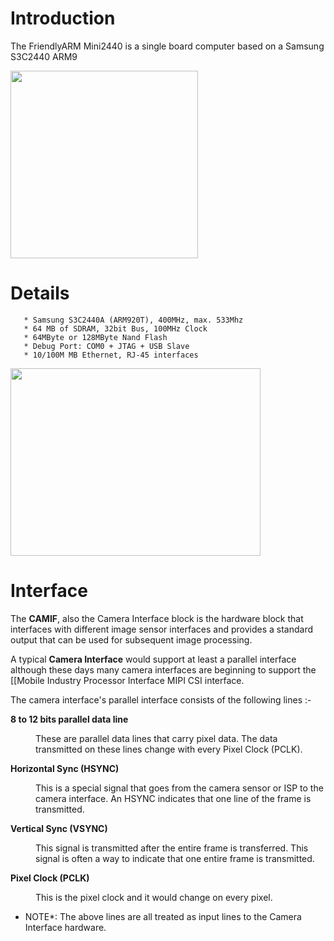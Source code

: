 = Introduction =

The FriendlyARM Mini2440 is a single board computer based on a Samsung S3C2440 ARM9

<img src ="http://s3c2440camera.googlecode.com/files/mini2440-35.jpg" height=300px width=300px>


= Details =

    * Samsung S3C2440A (ARM920T), 400MHz, max. 533Mhz
    * 64 MB of SDRAM, 32bit Bus, 100MHz Clock
    * 64MByte or 128MByte Nand Flash
    * Debug Port: COM0 + JTAG + USB Slave
    * 10/100M MB Ethernet, RJ-45 interfaces

<img src ="http://s3c2440camera.googlecode.com/files/mini2440_des.jpg" height=300px width=400px>

= Interface =

The '''CAMIF''', also the Camera Interface block is the hardware block that interfaces with different image sensor interfaces and provides a standard output that can be used for subsequent image processing.

A typical '''Camera Interface''' would support at least a parallel interface although these days many camera interfaces are beginning to support the [[Mobile Industry Processor Interface MIPI CSI interface. 

The camera interface's parallel interface consists of the following lines :-

'''8 to 12 bits parallel data line'''
:These are parallel data lines that carry pixel data. The data transmitted on these lines change with every Pixel Clock (PCLK).

'''Horizontal Sync (HSYNC)'''
:This is a special signal that goes from the camera sensor or ISP to the camera interface. An HSYNC indicates that one line of the frame is transmitted.

'''Vertical Sync (VSYNC)'''
:This signal is transmitted after the entire frame is transferred. This signal is often a way to indicate that one entire frame is transmitted.

'''Pixel Clock (PCLK)'''
:This is the pixel clock and it would change on every pixel.

*NOTE*: The above lines are all treated as input lines to the Camera Interface hardware.